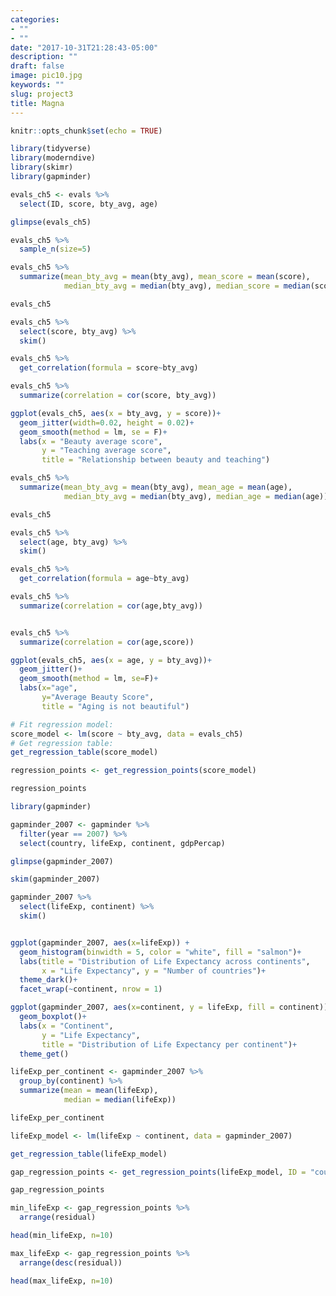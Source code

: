```yaml
---
categories:
- ""
- ""
date: "2017-10-31T21:28:43-05:00"
description: ""
draft: false
image: pic10.jpg
keywords: ""
slug: project3
title: Magna
---
```

```r
knitr::opts_chunk$set(echo = TRUE)
```

```r

library(tidyverse)
library(moderndive)
library(skimr)
library(gapminder)
```


```r
evals_ch5 <- evals %>%
  select(ID, score, bty_avg, age)

```


```r

glimpse(evals_ch5)

```

```r
evals_ch5 %>%
  sample_n(size=5)
```

```r
evals_ch5 %>%
  summarize(mean_bty_avg = mean(bty_avg), mean_score = mean(score),
            median_bty_avg = median(bty_avg), median_score = median(score))

evals_ch5
```


```r
evals_ch5 %>%
  select(score, bty_avg) %>%
  skim()
```


```r
evals_ch5 %>%
  get_correlation(formula = score~bty_avg)

evals_ch5 %>%
  summarize(correlation = cor(score, bty_avg))

```



```r

ggplot(evals_ch5, aes(x = bty_avg, y = score))+
  geom_jitter(width=0.02, height = 0.02)+
  geom_smooth(method = lm, se = F)+
  labs(x = "Beauty average score",
       y = "Teaching average score",
       title = "Relationship between beauty and teaching")

```
 
```r
evals_ch5 %>%
  summarize(mean_bty_avg = mean(bty_avg), mean_age = mean(age),
            median_bty_avg = median(bty_avg), median_age = median(age))

evals_ch5
```

```r
evals_ch5 %>%
  select(age, bty_avg) %>%
  skim()
```


```r

evals_ch5 %>%
  get_correlation(formula = age~bty_avg)

evals_ch5 %>%
  summarize(correlation = cor(age,bty_avg))


evals_ch5 %>%
  summarize(correlation = cor(age,score))


```


```r
ggplot(evals_ch5, aes(x = age, y = bty_avg))+
  geom_jitter()+
  geom_smooth(method = lm, se=F)+
  labs(x="age",
       y="Average Beauty Score",
       title = "Aging is not beautiful")
```

```r
# Fit regression model:
score_model <- lm(score ~ bty_avg, data = evals_ch5)
# Get regression table:
get_regression_table(score_model)
```

```r


regression_points <- get_regression_points(score_model)

regression_points

```


```r
library(gapminder)

gapminder_2007 <- gapminder %>%
  filter(year == 2007) %>%
  select(country, lifeExp, continent, gdpPercap)

glimpse(gapminder_2007)

skim(gapminder_2007)


```

```r

gapminder_2007 %>%
  select(lifeExp, continent) %>%
  skim()



```


```r
ggplot(gapminder_2007, aes(x=lifeExp)) +
  geom_histogram(binwidth = 5, color = "white", fill = "salmon")+
  labs(title = "Distribution of Life Expectancy across continents",
       x = "Life Expectancy", y = "Number of countries")+
  theme_dark()+
  facet_wrap(~continent, nrow = 1)
```


```r

ggplot(gapminder_2007, aes(x=continent, y = lifeExp, fill = continent))+
  geom_boxplot()+
  labs(x = "Continent",
       y = "Life Expectancy",
       title = "Distribution of Life Expectancy per continent")+
  theme_get()


```


```r
lifeExp_per_continent <- gapminder_2007 %>%
  group_by(continent) %>%
  summarize(mean = mean(lifeExp),
            median = median(lifeExp))

lifeExp_per_continent

```


```r
lifeExp_model <- lm(lifeExp ~ continent, data = gapminder_2007)

get_regression_table(lifeExp_model)


```



```r
gap_regression_points <- get_regression_points(lifeExp_model, ID = "country")

gap_regression_points

```

```r

min_lifeExp <- gap_regression_points %>%
  arrange(residual)

head(min_lifeExp, n=10)


```

```r
max_lifeExp <- gap_regression_points %>%
  arrange(desc(residual))

head(max_lifeExp, n=10)


```






